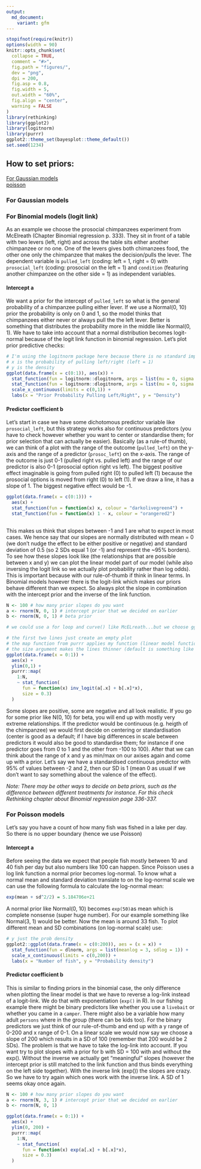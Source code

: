 ```yaml
---
output:
  md_document:
    variant: gfm
---
```


<!-- knowledge_base.md is generated from knowledge_base.Rmd. Please edit that file -->

```r
stopifnot(require(knitr))
options(width = 90)
knitr::opts_chunk$set(
  collapse = TRUE,
  comment = "#>",
  fig.path = "figures/",
  dev = "png",
  dpi = 200,
  fig.asp = 0.8,
  fig.width = 5,
  out.width = "60%",
  fig.align = "center",
  warning = FALSE
)
library(rethinking)
library(ggplot2)
library(logitnorm)
library(purrr)
ggplot2::theme_set(bayesplot::theme_default())
set.seed(1234)
```


## How to set priors:

[For Gaussian models](#for-gaussian-models)  
[poisson](#for-poisson-models)

### For Gaussian models

### For Binomial models (logit link)
As an example we choose the prosocial chimpanzees experiment from McElreath (Chapter Binomial regression p. 333). They sit in front of a table with two levers (left, right) and across the table sits either another chimpanzee or no one. One of the levers gives both chimanzees food, the other one only the chimpanzee that makes the decision/pulls the lever. The dependent variable is `pulled_left` (coding: left = 1, right = 0) with `prosocial_left` (coding: prosocial on the left = 1) and `condition` (featuring another chimpanzee on the other side = 1) as independent variables.

#### Intercept a
We want a prior for the intercept of `pulled_left` so what is the general probability of a chimpanzee pulling either lever. If we use a Normal(0, 10) prior the probability is only on 0 and 1, so the model thinks that chimpanzees either never or always pull the the left lever. Better is something that distributes the probability more in the middle like Normal(0, 1). We have to take into account that a normal distribution becomes logit-normal because of the logit link function in binomial regression. Let's plot prior predictive checks:
```r
# I'm using the logitnorm package here because there is no standard implementation of a logit-normal distribution in R
# x is the probability of pulling left/right (left = 1)
# y is the density
ggplot(data.frame(x = c(0:1)), aes(x)) + 
  stat_function(fun = logitnorm::dlogitnorm, args = list(mu = 0, sigma = 1), colour = 'red') +
  stat_function(fun = logitnorm::dlogitnorm, args = list(mu = 0, sigma = 10), colour = 'black') +
  scale_x_continuous(limits = c(0,1)) +
  labs(x = "Prior Probability Pulling Left/Right", y = "Density")
```

#### Predictor coefficient b

Let's start in case we have some dichotomous predictor variable like `prosocial_left`, but this strategy works also for continuous predictors (you have to check however whether you want to center or standardise them; for prior selection that can actually be easier). Basically (as a rule-of thumb), we can think of a plot with the range of the outcome (`pulled_left`) on the y-axis and the range of a predictor (`prosoc_left`) on the x-axis. The range of the outcome is just 0-1 (pulled right vs. pulled left) and the range of our predictor is also 0-1 (prosocial option right vs left). The biggest positive effect imaginable is going from pulled right (0) to pulled left (1) because the prosocial options is moved from right (0) to left (1). If we draw a line, it has a slope of 1. The biggest negative effect would be -1.

```r
ggplot(data.frame(x = c(0:1))) +
  aes(x) +
  stat_function(fun = function(x) x, colour = "darkolivegreen4") +
  stat_function(fun = function(x) 1 - x, colour = "orangered2")
  
```

This makes us think that slopes between -1 and 1 are what to expect in most cases. We hence say that our slopes are normally distributed with mean = 0 (we don't nudge the effect to be either positive or negative) and standard deviation of 0.5 (so 2 SDs equal 1 (or -1) and represent the ~95% borders). 
To see how these slopes look like (the relationships that are possible between x and y) we can plot the linear model part of our model (while also inversing the logit link so we actually plot probability rather than log odds). This is important because with our rule-of-thumb if think in linear terms. In Binomial models however there is the logit-link which makes our priors behave different than we expect. So always plot the slope in combination with the intercept prior and the inverse of the link function.

```r
N <- 100 # how many prior slopes do you want
a <- rnorm(N, 0, 1) # intercept prior that we decided on earlier
b <- rnorm(N, 0, 1) # beta prior

# we could use a for loop and curve() like McELreath...but we choose ggplot ;)

# the first two lines just create an empty plot
# the map function from purrr applies my function (linear model function with inverse logit to have probability instead of log odds) to each element (.x) of the vector 1:N (N is the number of slopes I want to plot)
# the size argument makes the lines thinner (default is something like 0.5)
ggplot(data.frame(x = 0:1)) +
  aes(x) +
  ylim(0,1) +
  purrr::map(
    1:N,
    ~ stat_function(
      fun = function(x) inv_logit(a[.x] + b[.x]*x),
      size = 0.3)
  )
```

Some slopes are positive, some are negative and all look realistic. If you go for some prior like N(0, 10) for beta, you will end up with mostly very extreme relationships. 
If the predictor would be continuous (e.g. heigth of the chimpanzee) we would first decide on centering or standardisation (center is good as a default; if I have big differences in scale between predictors it would also be good to standardise them; for instance if one predictor goes from 0 to 1 and the other from -100 to 100). After that we can think about the range of x and y as min/max on our axises again and come up with a prior. Let's say we have a standardised continuous predictor with 95% of values between -2 and 2, then our SD is 1 (mean 0 as usual if we don't want to say something about the valence of the effect).

*Note: There may be other ways to decide on beta priors, such as the difference between different treatments for instance. For this check Rethinking chapter about Binomial regression page 336-337.*

### For Poisson models
Let's say you have a count of how many fish was fished in a lake per day. So there is no upper boundary (hence we use Poisson)

#### Intercept a
Before seeing the data we expect that people fish mostly between 10 and 40 fish per day but also numbers like 100 can happen. Since Poisson uses a log link function a normal prior becomes log-normal. To know what a normal mean and standard deviation translate to on the log-normal scale we can use the following formula to calculate the log-normal mean:
```r
exp(mean + sd^2/2) = 5.184706e+21
```
A normal prior like Normal(0, 10) becomes `exp(50)`as mean which is complete nonsense (super huge number). For our example something like Normal(3, 1) would be better. Now the mean is around 33 fish. To plot different mean and SD combinations (on log-normal scale) use:
```r
# y just the prob density
ggplot2::ggplot(data.frame(x = c(0:200)), aes = (x = x)) + 
  stat_function(fun = dlnorm, args = list(meanlog = 3, sdlog = 1)) +
  scale_x_continuous(limits = c(0,200)) +
  labs(x = "Number of fish", y = "Probability density")
```

#### Predictor coefficient b

This is similar to finding priors in the binomial case, the only difference when plotting the linear model is that we have to reverse a log-link instead of a logit-link. We do that with exponentiation (`exp()` in R). 
In our fishing example there might be binary predictors like whether you use a `livebait` or whether you came in a `camper`. There might also be a variable how many adult `persons` where in the group (there can be kids too). For the binary predictors we just think of our rule-of-thumb and end up with a y range of 0-200 and x range of 0-1. On a linear scale we would now say we choose a slope of 200 which results in a SD of 100 (remember that 200 would be 2 SDs). The problem is that we have to take the log-link into account. If you want try to plot slopes with a prior for b with SD = 100 with and without the exp(). Without the inverse we actually get "meaningful" slopes (however the intercept prior is still matched to the link function and thus binds everything on the left side together). With the inverse link (exp()) the slopes are crazy. So we have to try again which ones work with the inverse link. A SD of 1 seems okay once again. 

```r
N <- 100 # how many prior slopes do you want
a <- rnorm(N, 3, 1) # intercept prior that we decided on earlier
b <- rnorm(N, 0, 1)

ggplot(data.frame(x = 0:1)) +
  aes(x) +
  ylim(0, 200) +
  purrr::map(
    1:N,
    ~ stat_function(
      fun = function(x) exp(a[.x] + b[.x]*x),
      size = 0.3)
  )
```
